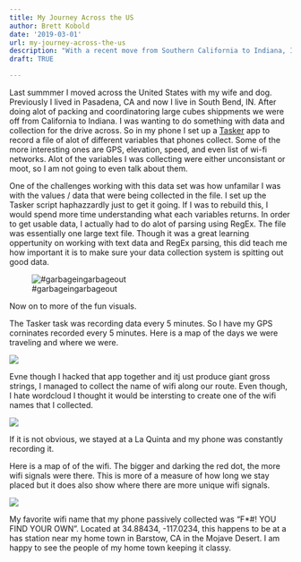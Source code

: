 ```yaml
---
title: My Journey Across the US
author: Brett Kobold
date: '2019-03-01'
url: my-journey-across-the-us
description: "With a recent move from Southern California to Indiana, I created a script that tracked my location and other attributes collected from my phone. This is showing some of my findings."
draft: TRUE

---
```

Last summmer I moved across the United States with my wife and dog. Previously I lived in Pasadena, CA and now I live in South Bend, IN. After doing alot of packing and coordinatoring large cubes shippments we were off from California to Indiana. I was wanting to do something with data and collection for the drive across. So in my phone I set up a [Tasker](https://tasker.joaoapps.com/) app to record a file of alot of different variables that phones collect. Some of the more interesting ones are GPS, elevation, speed, and even list of wi-fi networks. Alot of the variables I was collecting were either unconsistant or moot, so I am not going to even talk about them. 

One of the challenges working with this data set was how unfamilar I was with the values / data that were being collected in the file. I set up the Tasker script haphazzardly just to get it going. If I was to rebuild this, I would spend more time understanding what each variables returns. In order to get usable data, I actually had to do alot of parsing using RegEx. The file was essentially one large text file. Though it was a great learning oppertunity on working with text data and RegEx parsing, this did teach me how important it is to make sure your data collection system is spitting out good data.

![#garbageingarbageout](https://media.giphy.com/media/SJCUMrIi2vME0zDLDv/giphy.gif)

Now on to more of the fun visuals.

The Tasker task was recording data every 5 minutes. So I have my GPS corninates recorded every 5 minutes. Here is a map of the days we were traveling and where we were.

![](/post/2018-07-23-my-journey-across-the-us_files/map.png)

Evne though I hacked that app together and itj ust produce giant gross strings, I managed to collect the name of wifi along our route. Even though, I hate wordcloud I thought it would be intersting to create one of the wifi names that I collected.

![](/post/2018-07-23-my-journey-across-the-us_files/wordcloud.png)

If it is not obvious, we stayed at a La Quinta and my phone was constantly recording it. 

Here is a map of of the wifi. The bigger and darking the red dot, the more wifi signals were there. This is more of a measure of how long we stay placed but it does also show where there are more unique wifi signals.

![](/post/2018-07-23-my-journey-across-the-us_files/wifi-map.png)

My favorite wifi name that my phone passively collected was "F*#! YOU FIND YOUR OWN". Located at 34.88434, -117.0234, this happens to be at a has station near my home town in Barstow, CA in the Mojave Desert. I am happy to see the people of my home town keeping it classy. 



